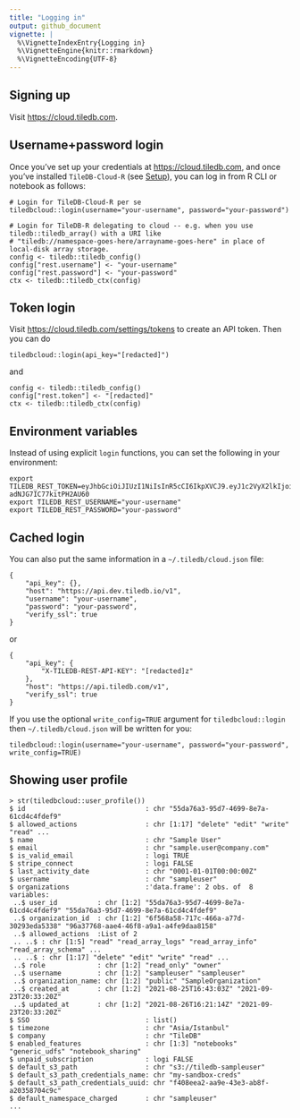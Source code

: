 ```yaml
---
title: "Logging in"
output: github_document
vignette: |
  %\VignetteIndexEntry{Logging in}
  %\VignetteEngine{knitr::rmarkdown}
  %\VignetteEncoding{UTF-8}
---
```


## Signing up

Visit [https://cloud.tiledb.com](https://cloud.tiledb.com).

## Username+password login

Once you've set up your credentials at [https://cloud.tiledb.com](https://cloud.tiledb.com), and
once you've installed `TileDB-Cloud-R` (see [Setup](Setup.md)), you can log in from R CLI or
notebook as follows:

```
# Login for TileDB-Cloud-R per se
tiledbcloud::login(username="your-username", password="your-password")
```

```
# Login for TileDB-R delegating to cloud -- e.g. when you use tiledb::tiledb_array() with a URI like
# "tiledb://namespace-goes-here/arrayname-goes-here" in place of local-disk array storage.
config <- tiledb::tiledb_config()
config["rest.username"] <- "your-username"
config["rest.password"] <- "your-password"
ctx <- tiledb::tiledb_ctx(config)
```

## Token login

Visit [https://cloud.tiledb.com/settings/tokens](https://cloud.tiledb.com/settings/tokens) to create an
API token. Then you can do

```
tiledbcloud::login(api_key="[redacted]")
```

and

```
config <- tiledb::tiledb_config()
config["rest.token"] <- "[redacted]"
ctx <- tiledb::tiledb_ctx(config)
```

## Environment variables

Instead of using explicit `login` functions, you can set the following in your environment:

```
export TILEDB_REST_TOKEN=eyJhbGciOiJIUzI1NiIsInR5cCI6IkpXVCJ9.eyJ1c2VyX2lkIjoiNTVkYTc2YTMtOTVkNy00Njk5LThlN2EtNjFjZDRjNGZkZWY5IiwiU2VlZCI6NzM1MTI0MDcwOTk1ODcwMywiZXhwIjoxNjQxMDk5NTk5LCJpYXQiOjE2MzcxOTI0OTMsIm5iZiI6MTYzNzE5MjQ5Mywic3ViIjoiam9obmtlcmwifQ.el_L3L4hW7zS3NC3c12nO2-adNJG7IC77kitPH2AU60
export TILEDB_REST_USERNAME="your-username"
export TILEDB_REST_PASSWORD="your-password"
```

## Cached login

You can also put the same information in a `~/.tiledb/cloud.json` file:

```
{
    "api_key": {},
    "host": "https://api.dev.tiledb.io/v1",
    "username": "your-username",
    "password": "your-password",
    "verify_ssl": true
}
```

or

```
{
    "api_key": {
        "X-TILEDB-REST-API-KEY": "[redacted]z"
    },
    "host": "https://api.tiledb.com/v1",
    "verify_ssl": true
}
```

If you use the optional `write_config=TRUE` argument for `tiledbcloud::login`
then `~/.tiledb/cloud.json` will be written for you:

```
tiledbcloud::login(username="your-username", password="your-password", write_config=TRUE)
```

## Showing user profile

```
> str(tiledbcloud::user_profile())
$ id                              : chr "55da76a3-95d7-4699-8e7a-61cd4c4fdef9"
$ allowed_actions                 : chr [1:17] "delete" "edit" "write" "read" ...
$ name                            : chr "Sample User"
$ email                           : chr "sample.user@company.com"
$ is_valid_email                  : logi TRUE
$ stripe_connect                  : logi FALSE
$ last_activity_date              : chr "0001-01-01T00:00:00Z"
$ username                        : chr "sampleuser"
$ organizations                   :'data.frame': 2 obs. of  8 variables:
 ..$ user_id          : chr [1:2] "55da76a3-95d7-4699-8e7a-61cd4c4fdef9" "55da76a3-95d7-4699-8e7a-61cd4c4fdef9"
 ..$ organization_id  : chr [1:2] "6f568a58-717c-466a-a77d-30293eda5338" "96a37768-aae4-46f8-a9a1-a4fe9daa8158"
 ..$ allowed_actions  :List of 2
 .. ..$ : chr [1:5] "read" "read_array_logs" "read_array_info" "read_array_schema" ...
 .. ..$ : chr [1:17] "delete" "edit" "write" "read" ...
 ..$ role             : chr [1:2] "read_only" "owner"
 ..$ username         : chr [1:2] "sampleuser" "sampleuser"
 ..$ organization_name: chr [1:2] "public" "SampleOrganization"
 ..$ created_at       : chr [1:2] "2021-08-25T16:43:03Z" "2021-09-23T20:33:20Z"
 ..$ updated_at       : chr [1:2] "2021-08-26T16:21:14Z" "2021-09-23T20:33:20Z"
$ SSO                             : list()
$ timezone                        : chr "Asia/Istanbul"
$ company                         : chr "TileDB"
$ enabled_features                : chr [1:3] "notebooks" "generic_udfs" "notebook_sharing"
$ unpaid_subscription             : logi FALSE
$ default_s3_path                 : chr "s3://tiledb-sampleuser"
$ default_s3_path_credentials_name: chr "my-sandbox-creds"
$ default_s3_path_credentials_uuid: chr "f408eea2-aa9e-43e3-ab8f-a20358704c9c"
$ default_namespace_charged       : chr "sampleuser"
...
```
